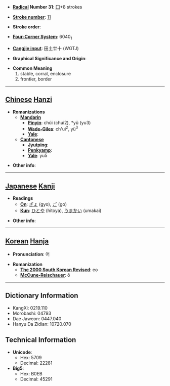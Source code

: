 * '''[[Wiktionary:Chinese radical index| Radical]] Number 31''': [[Wiktionary:Chinese radical index 囗|囗]]+8 strokes

* '''[[Wiktionary:Chinese total strokes index|Stroke number]]''': [[Wiktionary:Chinese total strokes index 11|11]]

* '''Stroke order''': 

* '''[[Wiktionary:Chinese four corner index|Four-Corner System]]''': 6040<sub>1</sub>

* '''[[Wiktionary:Chinese Cangjie index|Cangjie input]]''': 田土廿十 (WGTJ)

* '''Graphical Significance and Origin''': 

* '''Common Meaning'''
*#stable, corral, enclosure
*# frontier, border


----

== [[Chinese]] [[Hanzi]] ==

* '''Romanizations'''
** '''[[Mandarin]]'''
*** '''[[Pinyin]]''': chúi (chui2), *yǔ (yu3)
*** '''[[Wade-Giles]]''': ch'ui<sup>2</sup>, yü<sup>3</sup>
*** '''[[Yale]]''': 
** '''[[Cantonese]]'''
*** '''[[Jyutping]]''':
*** '''[[Penkyamp]]''': 
*** '''[[Yale]]''': yu5

* '''Other info''': 

----

== [[Japanese]] [[Kanji]] ==

* '''Readings'''
** '''[[On]]''': [[ぎょ]] (gyo), [[ご]] (go)
** '''[[Kun]]''': [[ひとや]] (hitoya), [[うまかい]] (umakai)

* '''Other info''':  

----

== [[Korean]] [[Hanja]] ==

* '''Pronunciation''': 어

* '''Romanization'''
** '''[[The 2000 South Korean Revised Romanization|The 2000 South Korean Revised]]''': eo
** '''[[McCune-Reischauer]]''': ŏ

----

== Dictionary Information ==

* KangXi: 0219.110
* Morobashi: 04793
* Dae Jaweon: 0447.040
* Hanyu Da Zidian: 10720.070

== Technical Information ==

* '''Unicode''':
** Hex: 5709
** Decimal: 22281
* '''Big5''':
** Hex: B0EB
** Decimal: 45291